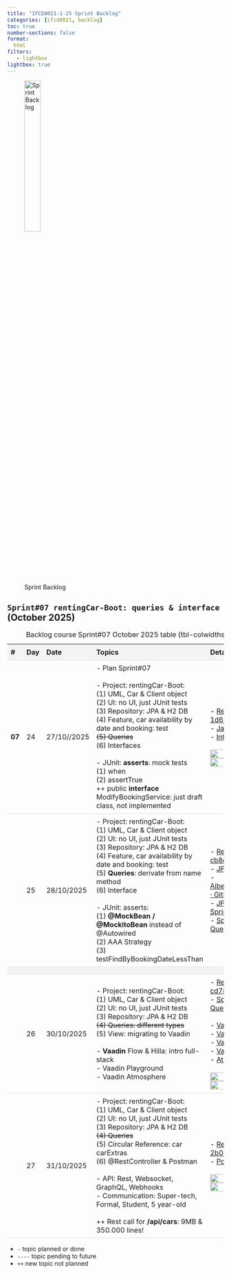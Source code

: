 ```yaml
---
title: "IFCD0021-1-25 Sprint Backlog"
categories: [ifcd0021, backlog]
toc: true
number-sections: false
format:
  html
filters:
   - lightbox
lightbox: true
---
```


<style>

.heatMap th { background:  #f4f4f4;}
tr:nth-child(3) {background-color: #f4f4f4;}

th, td {
  padding: 8px;
  text-align: left;
  border-bottom: 1px solid #ddd;
}

tr:hover {background-color:  #f4f4f4;}

</style>

![Sprint Backlog](/images/home/backlog.jpg){width="30%"}

<div class="heatMap">

::: {.column-page-right}

##  ``Sprint#07 rentingCar-Boot: queries & interface`` (October 2025)

| # | Day | Date | Topics |  Details Topics |
| -- | -- | -- | -- | -- |
| **07**  | 24 | 27/10//2025 |  - Plan Sprint#07 </br></br> - Project: rentingCar-Boot: <br> (1) UML, Car & Client object  <br> (2) UI: no UI, just JUnit tests <br>  (3) Repository: JPA & H2 DB </br> (4) Feature, car availability by date and booking: test</br> <s>(5) Queries </s></br> (6) Interfaces  </br>  </br>  - JUnit: **asserts**: mock tests </br> (1)  when </br> (2) assertTrue  </br> ++ public **interface** ModifyBookingService: just draft class, not implemented    |   - [Repo rentingCar-Boot: 1d69fc4](https://github.com/AlbertProfe/rentingCarTest/tree/1d69fc4b23c0e940c667d59febececb884685720){.external target='_blank'} </br> - [Java Interface](https://albertprofe.dev/javase/se-concepts-interface.html){.external target='_blank'} </br> - [Interface example](https://albertprofe.dev/javase/selab0-4.html){.external target='_blank'}</br></br>  ![](/images/javase/OOP_UMLSuperclass.png){.lightbox width=80% fig-align="center"} </br> ![](/images/javase/Interface.jpg){.lightbox width=80% fig-align="center"}|
|  | 25 | 28/10/2025 |  - Project: rentingCar-Boot: <br> (1) UML, Car & Client object  <br> (2) UI: no UI, just JUnit tests <br>  (3) Repository: JPA & H2 DB </br> (4) Feature, car availability by date and booking: test</br> (5) **Queries**: derivate from name method </br> (6) Interface </br>  </br>  - JUnit: asserts: </br>(1) **@MockBean / @MockitoBean** instead of @Autowired</br> (2) AAA Strategy </br>(3) testFindByBookingDateLessThan </br>   |    - [Repo rentingCar-Boot: cb8dd61e6](https://github.com/AlbertProfe/rentingCarTest/tree/cb8dd61e649d656b1f7f4a72f0fb6b43e872853e){.external target='_blank'} </br> - [JPA: relationships](/springboot/boot-concepts-jpa-3.qmd){.external target='_blank'} </br> - [AlbertProfe/rentingCarTest · GitHub](https://github.com/AlbertProfe/rentingCarTest/blob/master/docs/masterdocappends/BookingRepository_Queries.md) </br> - [JPA Query Methods :: Spring Data JPA](https://docs.spring.io/spring-data/jpa/reference/jpa/query-methods.html#jpa.query-methods.query-creation) </br> - [Spring Boot: JPA Queries – albertprofe wiki](https://albertprofe.dev/springboot/boot-concepts-jpa-4.html) </br>  |
|   |
|   | 26 | 30/10/2025 | - Project: rentingCar-Boot: <br> (1) UML, Car & Client object  <br> (2) UI: no UI, just JUnit tests <br>  (3) Repository: JPA & H2 DB </br> <s>(4) Queries: different types  </s></br>  (5) View: migrating to Vaadin  </br> </br>  - **Vaadin** Flow & Hilla: intro full-stack </br> - Vaadin Playground  </br>  - Vaadin Atmosphere |  - [Repo rentingCar-Boot: cd78a53](https://github.com/AlbertProfe/rentingCarTest/tree/cd78a5369f8d5861804ccda63e641910e44fec7f){.external target='_blank'} </br>  - [Spring Boot: JPA Queries – albertprofe wiki](https://albertprofe.dev/springboot/boot-concepts-jpa-4.html) </br> </br>  - [Vaadin](https://vaadin.com/){.external target='_blank'}</br> - [Vaadin playground](https://start.vaadin.com/app/p){.external target='_blank'} </br>- [Vaadin Flow](/springboot/boot-concepts-vaadin-flow.qmd){.external target='_blank'} </br> - [Vaadin Hilla](/springboot/boot-concepts-vaadin-hilla.qmd){.external target='_blank'} </br> - [Atmosphere](https://github.com/Atmosphere/atmosphere){.external target='_blank'} </br> </br> ![](/images/ifcd0021-1-25/boot-vaadin.jpg){.lightbox width=80% fig-align="center"} </br> ![](/images/ifcd0021-1-25/boot-view.jpg){.lightbox width=80% fig-align="center"}|
|   | 27 | 31/10/2025 | - Project: rentingCar-Boot: <br> (1) UML, Car & Client object  <br> (2) UI: no UI, just JUnit tests <br>  (3) Repository: JPA & H2 DB </br> <s>(4) Queries</s> </br> (5) Circular Reference: car <br> carExtras </br>   (6) @RestController & Postman </br></br> - API: Rest, Websocket, GraphQL, Webhooks   </br> - Communication: Super-tech, Formal, Student, 5 year-old  </br></br> ++ Rest call for **/api/cars**: 9MB & 350.000 lines! |   - [Repo rentingCar-Boot: 2b0ccd6](https://github.com/AlbertProfe/rentingCarTest/tree/2b0ccd6c2bc809820866b235a93e6323bdd9d505){.external target='_blank'} </br> - [Postman](https://www.postman.com/){.external target='_blank'}</br> </br> ![](/images/ifcd0021-1-25/rest-cars.png){.lightbox width=80% fig-align="center"}![](/images/ifcd0021-1-25/rest-cars2.png){.lightbox width=80% fig-align="center"}   |
: Backlog course Sprint#07 October 2025 table {tbl-colwidths="[2,2,2,60,34]"}
:::

</div>

::: {.callout-note}
- `-` topic planned or done
- `----` topic pending to future
- `++` new topic not planned
:::


